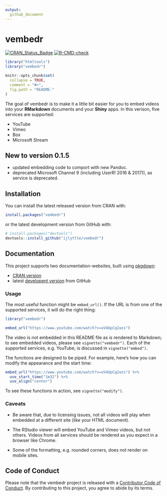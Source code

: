 ```yaml
---
output: 
  github_document
---
```


# vembedr

  <!-- badges: start -->
  [![CRAN_Status_Badge](https://www.r-pkg.org/badges/version/vembedr)](https://cran.r-project.org/package=vembedr)
  [![R-CMD-check](https://github.com/ijlyttle/vembedr/workflows/R-CMD-check/badge.svg)](https://github.com/ijlyttle/vembedr/actions)
  <!-- badges: end -->
  
```r
library("htmltools")
library("vembedr")

knitr::opts_chunk$set(
  collapse = TRUE,
  comment = "#>",
  fig.path = "README-"
)
```

The goal of vembedr is to make it a little bit easier for you to embed videos into your **RMarkdown** documents and your **Shiny** apps. 
In this verison, five services are supported:

- YouTube 
- Vimeo
- Box
- Microsoft Stream

## New to version 0.1.5

- updated embedding code to comport with new Pandoc.
- deprecated Microsoft Channel 9 (including UserR! 2016 & 2017)), as service is deprecated.

## Installation

You can install the latest released version from CRAN with:

```r
install.packages("vembedr")
```

or the latest development version from GitHub with:

```r
# install.packages("devtools")
devtools::install_github("ijlyttle/vembedr")
```

## Documentation

This project supports two documentation-websites, built using [pkgdown](https://pkgdown.r-lib.org):

- [CRAN version](https://ijlyttle.github.io/vembedr/)
- latest [developent version](https://ijlyttle.github.io/vembedr/dev/) from GitHub

### Usage

The most useful function might be `embed_url()`. 
If the URL is from one of the supported services, it will do the right thing:

```r
library("vembedr")

embed_url("https://www.youtube.com/watch?v=uV4UpCq2azs")
```

The video is not embedded in this README file as is rendered to Markdown; to see embedded videos, please see `vignette("vembedr")`. Each of the supported services, e.g. YouTube, is discussed in `vignette("embed")`. 

The functions are designed to be piped. 
For example, here's how you can modify the appearance and the start time:

```r
embed_url("https://www.youtube.com/watch?v=uV4UpCq2azs") %>%
  use_start_time("1m32") %>%
  use_align("center")
```

To see these functions in action, see `vignette("modify")`.

### Caveats

 - Be aware that, due to licensing issues, not all videos will play when embedded at a different site (like your HTML document).

 - The RStudio viewer will embed YouTube and Vimeo videos, but not others. 
   Videos from all services should be rendered as you expect in a browser like Chrome.
   
 - Some of the formatting, e.g. rounded corners, does not render on mobile sites.

## Code of Conduct

Please note that the vembedr project is released with a [Contributor Code of Conduct](https://contributor-covenant.org/version/2/0/CODE_OF_CONDUCT.html). By contributing to this project, you agree to abide by its terms.
